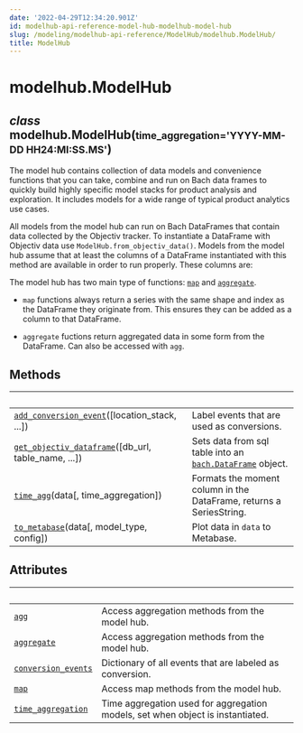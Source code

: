 ```yaml
---
date: '2022-04-29T12:34:20.901Z'
id: modelhub-api-reference-model-hub-modelhub-model-hub
slug: /modeling/modelhub-api-reference/ModelHub/modelhub.ModelHub/
title: ModelHub
---
```


# modelhub.ModelHub

<div class="class">
<h2 class="signature-method"><span class="type-annotation"><em>class</em></span> <span class="additional-name">modelhub.</span><span class="name">ModelHub(</span><small class="parameter-list"><span class="parameter" id="time_aggregation">time_aggregation='YYYY-MM-DD HH24:MI:SS.MS'</span></small>)</h2>


<div class="content">

The model hub contains collection of data models and convenience functions that you can take, combine and
run on Bach data frames to quickly build highly specific model stacks for product analysis and
exploration.
It includes models for a wide range of typical product analytics use cases.

All models from the model hub can run on Bach DataFrames that contain data collected by the Objectiv
tracker. To instantiate a DataFrame with Objectiv data use `ModelHub.from_objectiv_data()`. Models
from the model hub assume that at least the columns of a DataFrame instantiated with this method are
available in order to run properly. These columns are:

The model hub has two main type of functions: [`map`](/docs/modeling/modelhub-api-reference/ModelHub/modelhub.ModelHub.map/#modelhub.ModelHub.map) and [`aggregate`](/docs/modeling/modelhub-api-reference/ModelHub/modelhub.ModelHub.aggregate/#modelhub.ModelHub.aggregate).


* `map` functions always return a series with the same shape and index as the DataFrame they originate
from. This ensures they can be added as a column to that DataFrame.


* `aggregate` fuctions return aggregated data in some form from the DataFrame. Can also be accessed with
`agg`.

## Methods

| &nbsp;                                            | &nbsp;                                                                                                                                                                                                                 |
| ------------------------------------------------- | --------------------------------------------------------------------------------------------------------------------------------------------------------------------------------------------------------------------- |
| [`add_conversion_event`](/docs/modeling/modelhub-api-reference/ModelHub/modelhub.ModelHub.add-conversion-event/#modelhub.ModelHub.add-conversion-event)([location_stack, ...])       | Label events that are used as conversions.                                                                                                                                                                             |
| [`get_objectiv_dataframe`](/docs/modeling/modelhub-api-reference/ModelHub/modelhub.ModelHub.get-objectiv-dataframe/#modelhub.ModelHub.get-objectiv-dataframe)([db_url, table_name, ...]) | Sets data from sql table into an [`bach.DataFrame`](/docs/modeling/bach/api-reference/DataFrame/bach.DataFrame/#bach.DataFrame) object.                                                                                                                                                                |
| [`time_agg`](/docs/modeling/modelhub-api-reference/ModelHub/modelhub.ModelHub.time-agg/#modelhub.ModelHub.time-agg)(data[, time_aggregation])                | Formats the moment column in the DataFrame, returns a SeriesString.                                                                                                                                                    |
| [`to_metabase`](/docs/modeling/modelhub-api-reference/ModelHub/modelhub.ModelHub.to-metabase/#modelhub.ModelHub.to-metabase)(data[, model_type, config])           | Plot data in `data` to Metabase.                                                                                                                                                                                         |

## Attributes

| &nbsp;                                            | &nbsp;                                                                                                                                                                                                                 |
| ------------------------------------------------- | --------------------------------------------------------------------------------------------------------------------------------------------------------------------------------------------------------------------- |
| [`agg`](/docs/modeling/modelhub-api-reference/ModelHub/modelhub.ModelHub.agg/#modelhub.ModelHub.agg)                                               | Access aggregation methods from the model hub.                                                                                                                                                                         |
| [`aggregate`](/docs/modeling/modelhub-api-reference/ModelHub/modelhub.ModelHub.aggregate/#modelhub.ModelHub.aggregate)                                         | Access aggregation methods from the model hub.                                                                                                                                                                         |
| [`conversion_events`](/docs/modeling/modelhub-api-reference/ModelHub/modelhub.ModelHub.conversion-events/#modelhub.ModelHub.conversion-events)                                 | Dictionary of all events that are labeled as conversion.                                                                                                                                                               |
| [`map`](/docs/modeling/modelhub-api-reference/ModelHub/modelhub.ModelHub.map/#modelhub.ModelHub.map)                                               | Access map methods from the model hub.                                                                                                                                                                                 |
| [`time_aggregation`](/docs/modeling/modelhub-api-reference/ModelHub/modelhub.ModelHub.time-aggregation/#modelhub.ModelHub.time-aggregation)                                  | Time aggregation used for aggregation models, set when object is instantiated.                                                                                                                                         |


</div>

</div>
